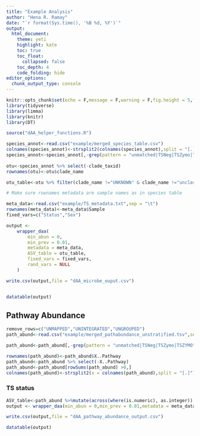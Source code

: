 ```yaml
---
title: "Example Analysis"
author: "Hena R. Ramay"
date: "`r format(Sys.time(), '%B %d, %Y')`"
output: 
  html_document:
    theme: yeti
    highlight: kate
    toc: true
    toc_float: 
      collapsed: false
    toc_depth: 4
    code_folding: hide
editor_options: 
  chunk_output_type: console
---
```


```r
knitr::opts_chunk$set(echo = F,message = F,warning = F,fig.height = 5,fig.width = 7)
library(tidyverse)
library(limma)
library(knitr)
library(DT)

source("dAA_helper_functions.R")

species_annot<-read.csv("example/merged_species_table.csv")
colnames(species_annot)<-strsplit2(colnames(species_annot),split = "[.]")[,1]
species_annot<-species_annot[,-grep(pattern = "unmatched|TSNeg|TSZymo|TSZYMO",x = colnames(species_annot))]
  
otu<-species_annot %>% select(-clade_taxid)
rownames(otu)<-otu$clade_name

otu_table<-otu %>% filter(clade_name !="UNKNOWN" & clade_name !="unclassified") %>% select(-clade_name)

# Make sure rownames metadata are sample names as in species table

meta_data<-read.csv("example/TS_metadata.txt",sep = "\t")
rownames(meta_data)<-meta_data$Sample
fixed_vars=c("Status","Sex")

output <-
    wrapper_daa(
        min_abun = 0,
        min_prev = 0.01,
        metadata = meta_data,
        ASV_table = otu_table,
        fixed_vars = fixed_vars,
        rand_vars = NULL
    )

write.csv(output,file = "dAA_microbe_ouput.csv")



```



```r
datatable(output)
```



## Pathway Abundance

```r
remove_rows=c("UNMAPPED","UNINTEGRATED","UNGROUPED")
path_abund<-read.csv("example/merged_pathabundance_unstratified.tsv",sep="\t") %>% filter(!(X..Pathway %in% remove_rows) )

path_abund<-path_abund[,-grep(pattern = "unmatched|TSNeg|TSZymo|TSZYMO",x = colnames(path_abund))]

rownames(path_abund)<-path_abund$X..Pathway
path_abund<-path_abund %>% select(-X..Pathway)
path_abund<-path_abund[rowSums(path_abund) >0,]
colnames(path_abund)<-strsplit2(x = colnames(path_abund),split = "[.]")[,1]


```

### TS status

```r
ASV_table<-path_abund %>%mutate(across(where(is.numeric), as.integer))
output <- wrapper_daa(min_abun = 0,min_prev = 0.01,metadata = meta_data,ASV_table,fixed_vars = fixed_vars,rand_vars=NULL)

write.csv(output,file = "dAA_pathway_abundance_output.csv")

```

```r
datatable(output)
```
